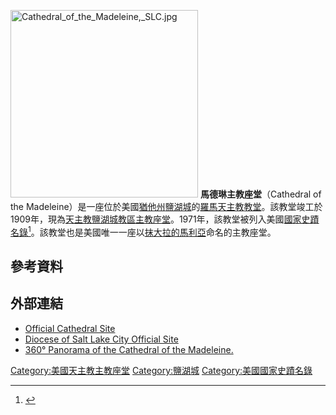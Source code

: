 [[File:Cathedral_of_the_Madeleine,_SLC.jpg|300px]]
'''馬德琳主教座堂'''（Cathedral of the Madeleine）是一座位於美國[[猶他州|猶他州]][[鹽湖城|鹽湖城]]的[[羅馬天主教|羅馬天主教]][[教堂|教堂]]。該教堂竣工於1909年，現為[[天主教鹽湖城教區|天主教鹽湖城教區]][[主教座堂|主教座堂]]。1971年，該教堂被列入美國[[國家史蹟名錄|國家史蹟名錄]]<ref name="nris">{{NRISref|2009a}}</ref>。該教堂也是美國唯一一座以[[抹大拉的馬利亞|抹大拉的馬利亞]]命名的主教座堂。

== 參考資料 ==
{{Reflist|colwidth=|}}

==外部連結==
{{commonscat-inline|Cathedral of the Madeleine (Salt Lake City)}}
* [http://www.utcotm.org Official Cathedral Site]
* [http://www.utahcatholicdiocese.org Diocese of Salt Lake City Official Site]
* [http://www.utcotm.org/panorama/Madeleine_swf.html 360° Panorama of the Cathedral of the Madeleine.]
[[Category:美國天主教主教座堂|Category:美國天主教主教座堂]]
[[Category:鹽湖城|Category:鹽湖城]]
[[Category:美國國家史蹟名錄|Category:美國國家史蹟名錄]]